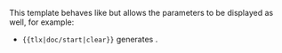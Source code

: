{{doc/start}}
This template behaves like {{tl|Tl}} but allows the parameters to be displayed as well, for example:
* <code><nowiki>{{tlx|doc/start|clear}}</nowiki></code> generates {{tlx|doc/start|clear}}.
{{doc/end}}